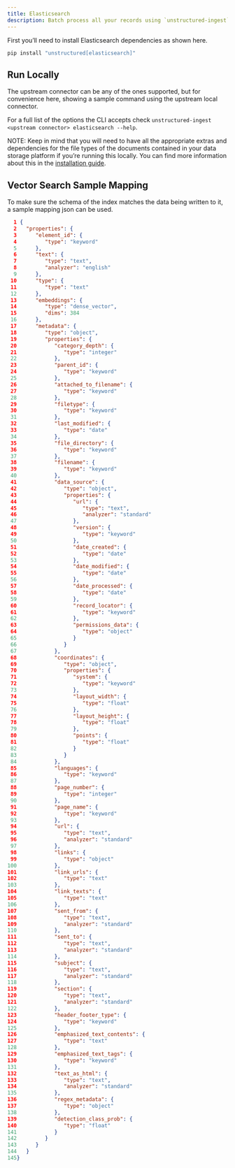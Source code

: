 ```yaml
---
title: Elasticsearch 
description: Batch process all your records using `unstructured-ingest` to store structured outputs locally on your filesystem and upload those local files to an Elasticsearch index.
---
```


First you’ll need to install Elasticsearch dependencies as shown here.

```bash
pip install "unstructured[elasticsearch]"

```

## Run Locally

The upstream connector can be any of the ones supported, but for convenience here, showing a sample command using the upstream local connector.


<CodeGroup>

  <ElasticsearchSh />

  <ElasticsearchPy />

</CodeGroup>


For a full list of the options the CLI accepts check `unstructured-ingest <upstream connector> elasticsearch --help`.

NOTE: Keep in mind that you will need to have all the appropriate extras and dependencies for the file types of the documents contained in your data storage platform if you’re running this locally. You can find more information about this in the [installation guide](/open-source/installation/overview).

## Vector Search Sample Mapping

To make sure the schema of the index matches the data being written to it, a sample mapping json can be used.

```json Object description
  1 {
  2   "properties": {
  3      "element_id": {
  4         "type": "keyword"
  5      },
  6      "text": {
  7         "type": "text",
  8         "analyzer": "english"
  9      },
 10      "type": {
 11         "type": "text"
 12      },
 13      "embeddings": {
 14         "type": "dense_vector",
 15         "dims": 384
 16      },
 17      "metadata": {
 18         "type": "object",
 19         "properties": {
 20            "category_depth": {
 21               "type": "integer"
 22            },
 23            "parent_id": {
 24               "type": "keyword"
 25            },
 26            "attached_to_filename": {
 27               "type": "keyword"
 28            },
 29            "filetype": {
 30               "type": "keyword"
 31            },
 32            "last_modified": {
 33               "type": "date"
 34            },
 35            "file_directory": {
 36               "type": "keyword"
 37            },
 38            "filename": {
 39               "type": "keyword"
 40            },
 41            "data_source": {
 42               "type": "object",
 43               "properties": {
 44                  "url": {
 45                     "type": "text",
 46                     "analyzer": "standard"
 47                  },
 48                  "version": {
 49                     "type": "keyword"
 50                  },
 51                  "date_created": {
 52                     "type": "date"
 53                  },
 54                  "date_modified": {
 55                     "type": "date"
 56                  },
 57                  "date_processed": {
 58                     "type": "date"
 59                  },
 60                  "record_locator": {
 61                     "type": "keyword"
 62                  },
 63                  "permissions_data": {
 64                     "type": "object"
 65                  }
 66               }
 67            },
 68            "coordinates": {
 69               "type": "object",
 70               "properties": {
 71                  "system": {
 72                     "type": "keyword"
 73                  },
 74                  "layout_width": {
 75                     "type": "float"
 76                  },
 77                  "layout_height": {
 78                     "type": "float"
 79                  },
 80                  "points": {
 81                     "type": "float"
 82                  }
 83               }
 84            },
 85            "languages": {
 86               "type": "keyword"
 87            },
 88            "page_number": {
 89               "type": "integer"
 90            },
 91            "page_name": {
 92               "type": "keyword"
 93            },
 94            "url": {
 95               "type": "text",
 96               "analyzer": "standard"
 97            },
 98            "links": {
 99               "type": "object"
100            },
101            "link_urls": {
102               "type": "text"
103            },
104            "link_texts": {
105               "type": "text"
106            },
107            "sent_from": {
108               "type": "text",
109               "analyzer": "standard"
110            },
111            "sent_to": {
112               "type": "text",
113               "analyzer": "standard"
114            },
115            "subject": {
116               "type": "text",
117               "analyzer": "standard"
118            },
119            "section": {
120               "type": "text",
121               "analyzer": "standard"
122            },
123            "header_footer_type": {
124               "type": "keyword"
125            },
126            "emphasized_text_contents": {
127               "type": "text"
128            },
129            "emphasized_text_tags": {
130               "type": "keyword"
131            },
132            "text_as_html": {
133               "type": "text",
134               "analyzer": "standard"
135            },
136            "regex_metadata": {
137               "type": "object"
138            },
139            "detection_class_prob": {
140               "type": "float"
141            }
142         }
143      }
144   }
145}

```
